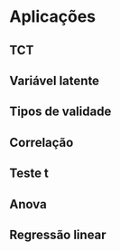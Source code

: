 # Aplicações {#aplicacoes}
## TCT
## Variável latente
## Tipos de validade
## Correlação
## Teste t
## Anova
## Regressão linear
